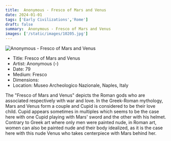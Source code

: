 ```yaml
---
title:  Anonymous - Fresco of Mars and Venus
date: 2024-01-01
tags: ['Early Civilizations','Rome']
draft: false
summary:  Anonymous - Fresco of Mars and Venus
images: ['/static/images/10205.jpg']
---
```


![ Anonymous - Fresco of Mars and Venus](/static/images/10205.jpg)

* Title: Fresco of Mars and Venus
* Artist:  Anonymous (-)
* Date: 79
* Medium: Fresco
* Dimensions: 
* Location: Museo Archeologico Nazionale, Naples, Italy

The \"Fresco of Mars and Venus\" depicts the Roman gods who are associated respectively with war and love. In the Greek-Roman mythology, Mars and Venus form a couple and Cupid is considered to be their love child. Cupid appears sometimes in multiples which seems to be the case here with one Cupid playing with Mars' sword and the other with his helmet. Contrary to Greek art where only men were painted nude, in Roman art, women can also be painted nude and their body idealized, as it is the case here with this nude Venus who takes centerpiece with Mars behind her.
